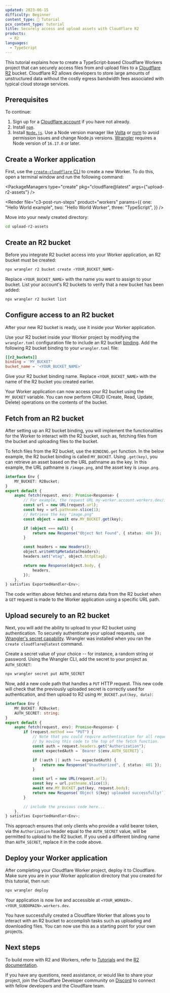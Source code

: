 ```yaml
---
updated: 2023-06-15
difficulty: Beginner
content_type: 📝 Tutorial
pcx_content_type: tutorial
title: Securely access and upload assets with Cloudflare R2
products:
  - R2
languages:
  - TypeScript
---
```



This tutorial explains how to create a TypeScript-based Cloudflare Workers project that can securely access files from and upload files to a [Cloudflare R2](/r2/) bucket. Cloudflare R2 allows developers to store large amounts of unstructured data without the costly egress bandwidth fees associated with typical cloud storage services.

## Prerequisites

To continue:

1. Sign up for a [Cloudflare account](https://dash.cloudflare.com/sign-up/workers-and-pages) if you have not already.
2. Install [`npm`](https://docs.npmjs.com/getting-started).
3. Install [`Node.js`](https://nodejs.org/en/). Use a Node version manager like [Volta](https://volta.sh/) or [nvm](https://github.com/nvm-sh/nvm) to avoid permission issues and change Node.js versions. [Wrangler](/workers/wrangler/install-and-update/) requires a Node version of `16.17.0` or later.

## Create a Worker application

First, use the [`create-cloudflare` CLI](https://github.com/cloudflare/workers-sdk/tree/main/packages/create-cloudflare) to create a new Worker. To do this, open a terminal window and run the following command:

<PackageManagers
	type="create"
	pkg="cloudflare@latest"
	args={"upload-r2-assets"}
/>

<Render
	file="c3-post-run-steps"
	product="workers"
	params={{
		one: "Hello World example",
		two: "Hello World Worker",
		three: "TypeScript",
	}}
/>

Move into your newly created directory:

```sh
cd upload-r2-assets
```

## Create an R2 bucket

Before you integrate R2 bucket access into your Worker application, an R2 bucket must be created:

```sh
npx wrangler r2 bucket create <YOUR_BUCKET_NAME>
```

Replace `<YOUR_BUCKET_NAME>` with the name you want to assign to your bucket. List your account's R2 buckets to verify that a new bucket has been added:

```sh
npx wrangler r2 bucket list
```

## Configure access to an R2 bucket

After your new R2 bucket is ready, use it inside your Worker application.

Use your R2 bucket inside your Worker project by modifying the `wrangler.toml` configuration file to include an R2 bucket [binding](/workers/runtime-apis/bindings/). Add the following R2 bucket binding to your `wrangler.toml` file:

```toml
[[r2_buckets]]
binding = 'MY_BUCKET'
bucket_name = '<YOUR_BUCKET_NAME>'
```

Give your R2 bucket binding name. Replace `<YOUR_BUCKET_NAME>` with the name of the R2 bucket you created earlier.

Your Worker application can now access your R2 bucket using the `MY_BUCKET` variable. You can now perform CRUD (Create, Read, Update, Delete) operations on the contents of the bucket.

## Fetch from an R2 bucket

After setting up an R2 bucket binding, you will implement the functionalities for the Worker to interact with the R2 bucket, such as, fetching files from the bucket and uploading files to the bucket.

To fetch files from the R2 bucket, use the `BINDING.get` function. In the below example, the R2 bucket binding is called `MY_BUCKET`. Using `.get(key)`, you can retrieve an asset based on the URL pathname as the key. In this example, the URL pathname is `/image.png`, and the asset key is `image.png`.

```ts
interface Env {
	MY_BUCKET: R2Bucket;
}
export default {
	async fetch(request, env): Promise<Response> {
		// For example, the request URL my-worker.account.workers.dev/image.png
		const url = new URL(request.url);
		const key = url.pathname.slice(1);
		// Retrieve the key "image.png"
		const object = await env.MY_BUCKET.get(key);

		if (object === null) {
			return new Response("Object Not Found", { status: 404 });
		}

		const headers = new Headers();
		object.writeHttpMetadata(headers);
		headers.set("etag", object.httpEtag);

		return new Response(object.body, {
			headers,
		});
	},
} satisfies ExportedHandler<Env>;
```

The code written above fetches and returns data from the R2 bucket when a `GET` request is made to the Worker application using a specific URL path.

## Upload securely to an R2 bucket

Next, you will add the ability to upload to your R2 bucket using authentication. To securely authenticate your upload requests, use [Wrangler's secret capability](/workers/wrangler/commands/#secret). Wrangler was installed when you ran the `create cloudflare@latest` command.

Create a secret value of your choice -- for instance, a random string or password. Using the Wrangler CLI, add the secret to your project as `AUTH_SECRET`:

```sh
npx wrangler secret put AUTH_SECRET
```

Now, add a new code path that handles a `PUT` HTTP request. This new code will check that the previously uploaded secret is correctly used for authentication, and then upload to R2 using `MY_BUCKET.put(key, data)`:

```ts
interface Env {
	MY_BUCKET: R2Bucket;
	AUTH_SECRET: string;
}
export default {
	async fetch(request, env): Promise<Response> {
		if (request.method === "PUT") {
			// Note that you could require authentication for all requests
			// by moving this code to the top of the fetch function.
			const auth = request.headers.get("Authorization");
			const expectedAuth = `Bearer ${env.AUTH_SECRET}`;

			if (!auth || auth !== expectedAuth) {
				return new Response("Unauthorized", { status: 401 });
			}

			const url = new URL(request.url);
			const key = url.pathname.slice(1);
			await env.MY_BUCKET.put(key, request.body);
			return new Response(`Object ${key} uploaded successfully!`);
		}

		// include the previous code here...
	},
} satisfies ExportedHandler<Env>;
```

This approach ensures that only clients who provide a valid bearer token, via the `Authorization` header equal to the `AUTH_SECRET` value, will be permitted to upload to the R2 bucket. If you used a different binding name than `AUTH_SECRET`, replace it in the code above.

## Deploy your Worker application

After completing your Cloudflare Worker project, deploy it to Cloudflare. Make sure you are in your Worker application directory that you created for this tutorial, then run:

```sh
npx wrangler deploy
```

Your application is now live and accessible at `<YOUR_WORKER>.<YOUR_SUBDOMAIN>.workers.dev`.

You have successfully created a Cloudflare Worker that allows you to interact with an R2 bucket to accomplish tasks such as uploading and downloading files. You can now use this as a starting point for your own projects.

## Next steps

To build more with R2 and Workers, refer to [Tutorials](/workers/tutorials/) and the [R2 documentation](/r2/).

If you have any questions, need assistance, or would like to share your project, join the Cloudflare Developer community on [Discord](https://discord.cloudflare.com) to connect with fellow developers and the Cloudflare team.
